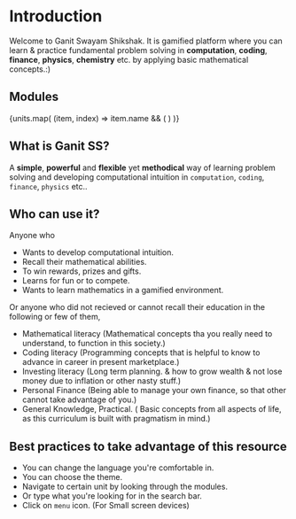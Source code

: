 # Introduction
 
Welcome to Ganit Swayam Shikshak. It is gamified platform where you can learn & practice fundamental problem solving in **computation**, **coding**, **finance**, **physics**, **chemistry** etc. by applying basic mathematical concepts.:)

## Modules


<Cards>
    {units.map(
        (item, index) =>
        item.name && (
            <Card title={item.name} href={item.slug} key={index}/>
        )
    )}
</Cards>

## What is Ganit SS?

A **simple**, **powerful** and **flexible** yet **methodical** way of learning problem solving and developing computational intuition in `computation`, `coding`, `finance`, `physics` etc..

## Who can use it?

Anyone who
- Wants to develop computational intuition.
- Recall their mathematical abilities.
- To win rewards, prizes and gifts.
- Learns for fun or to compete.
- Wants to learn mathematics in a gamified environment.

Or anyone who did not recieved or cannot recall their education in the following or few of them,
- Mathematical literacy (Mathematical concepts tha you really need to understand, to function in this society.)
- Coding literacy (Programming concepts that is helpful to know to advance in career in present marketplace.)
- Investing literacy (Long term planning. & how to grow wealth & not lose money due to inflation or other nasty stuff.)
- Personal Finance (Being able to manage your own finance, so that other cannot take advantage of you.)
- General Knowledge, Practical. ( Basic concepts from all aspects of life, as this curriculum is built with pragmatism in mind.)

## Best practices to take advantage of this resource
- You can change the language you're comfortable in.
- You can choose the theme.
- Navigate to certain unit by looking through the modules.
- Or type what you're looking for in the search bar.
- Click on `menu` icon. (For Small screen devices)
